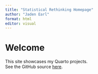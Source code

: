 ```yaml
---
title: "Statistical Rethinking Homepage"
author: "Jaden Earl"
format: html
editor: visual
---
```


# Welcome

This site showcases my Quarto projects.  
See the GitHub source [here](https://github.com/probably-jaden/Statistical-Rethinking).

